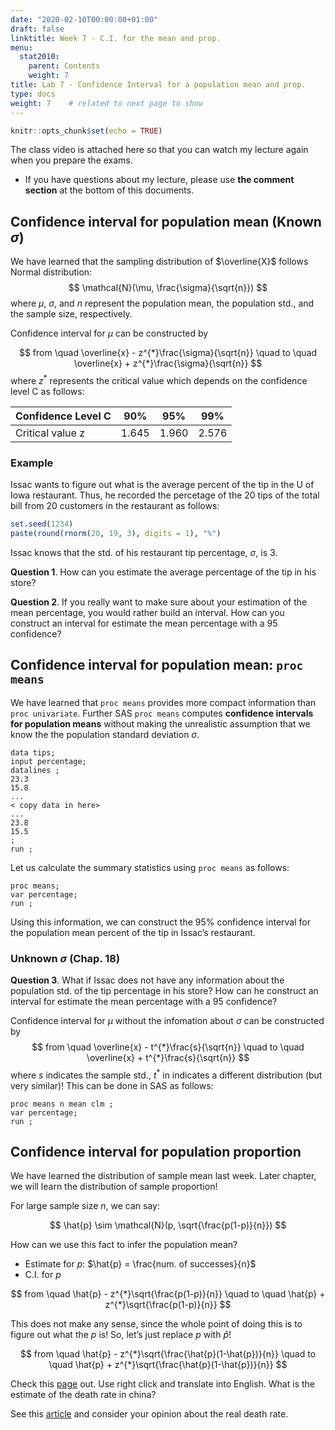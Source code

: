 ```yaml
---
date: "2020-02-10T00:00:00+01:00"
draft: false
linktitle: Week 7 - C.I. for the mean and prop.
menu:
  stat2010:
    parent: Contents
    weight: 7
title: Lab 7 - Confidence Interval for a population mean and prop.
type: docs
weight: 7    # related to next page to show
---
```



```r
knitr::opts_chunk$set(echo = TRUE)
```


The class video is attached here so that you can watch my lecture again when you prepare the exams.

- If you have questions about my lecture, please use **the comment section** at the bottom of this documents.

##  Confidence interval for population mean (Known $\sigma$)

We have learned that the sampling distribution of $\overline{X}$ follows Normal distribution:
$$
\mathcal{N}(\mu, \frac{\sigma}{\sqrt{n}})
$$
where $\mu$, $\sigma$, and $n$ represent the population mean, the population std., and the sample size, respectively.

Confidence interval for $\mu$ can be constructed by

$$
from \quad \overline{x} - z^{*}\frac{\sigma}{\sqrt{n}} \quad to \quad \overline{x} + z^{*}\frac{\sigma}{\sqrt{n}}
$$
where $z^{*}$ represents the critical value which depends on the confidence level C as follows:

| Confidence Level C | 90%   | 95%   | 99%   |
|--------------------|-------|-------|-------|
| Critical value z   | 1.645 | 1.960 | 2.576 |

### Example

Issac wants to figure out what is the average percent of the tip in the U of Iowa restaurant. Thus, he recorded the percetage of the 20 tips of the total bill from 20 customers in the restaurant as follows:

```r
set.seed(1234)
paste(round(rnorm(20, 19, 3), digits = 1), "%")
```

Issac knows that the std. of his restaurant tip percentage, $\sigma$, is 3.

**Question 1**. How can you estimate the average percentage of the tip in his store?

**Question 2**. If you really want to make sure about your estimation of the mean percentage, you would rather build an interval. How can you construct an interval for estimate the mean percentage with a 95 confidence?

##  Confidence interval for population mean: `proc means`

We have learned that `proc means` provides more compact information than `proc univariate`. Further SAS `proc means` computes **confidence intervals for population means** without
making the unrealistic assumption that we know the the population standard deviation $\sigma$.

```sas
data tips;
input percentage;
datalines ;
23.3
15.8
...
< copy data in here>
...
23.8
15.5
;
run ;
```

Let us calculate the summary statistics using `proc means` as follows:

```sas
proc means;
var percentage;
run ;
```

Using this information, we can construct the 95% confidence interval for the population mean percent of the tip in Issac's restaurant.

### Unknown $\sigma$ (Chap. 18)

**Question 3**. What if Issac does not have any information about the population std. of the tip percentage in his store? How can he construct an interval for estimate the mean percentage with a 95 confidence?

Confidence interval for $\mu$ without the infomation about $\sigma$ can be constructed by
$$
from \quad \overline{x} - t^{*}\frac{s}{\sqrt{n}} \quad to \quad \overline{x} + t^{*}\frac{s}{\sqrt{n}}
$$
where $s$ indicates the sample std., $t^*$ in indicates a different distribution (but very similar)! This can be done in SAS as follows:

```sas
proc means n mean clm ;
var percentage;
run ;
```

## Confidence interval for population proportion

We have learned the distribution of sample mean last week. Later chapter, we will learn the distribution of sample proportion!

For large sample size $n$, we can say:

$$
\hat{p} \sim \mathcal{N}(p, \sqrt{\frac{p(1-p)}{n}})
$$

How can we use this fact to infer the population mean?

- Estimate for $p$: $\hat{p} = \frac{num. of successes}{n}$
- C.I. for $p$

$$
from \quad \hat{p} - z^{*}\sqrt{\frac{p(1-p)}{n}} \quad to \quad \hat{p} + z^{*}\sqrt{\frac{p(1-p)}{n}}
$$

This does not make any sense, since the whole point of doing this is to figure out what the $p$ is! So, let's just replace $p$ with $\hat{p}$!

$$
from \quad \hat{p} - z^{*}\sqrt{\frac{\hat{p}(1-\hat{p})}{n}} \quad to \quad \hat{p} + z^{*}\sqrt{\frac{\hat{p}(1-\hat{p})}{n}}
$$

Check this [page](https://wuhanvirus.kr/) out. Use right click and translate into English. What is the estimate of the death rate in china?

See this [article](https://www.factcheck.org/2020/03/trump-and-the-coronavirus-death-rate/) and consider your opinion about the real death rate.